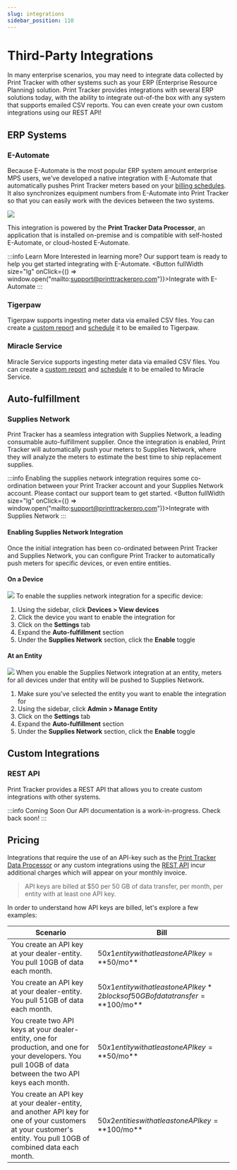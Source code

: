 ```yaml
---
slug: integrations
sidebar_position: 110
---
```



# Third-Party Integrations
In many enterprise scenarios, you may need to integrate data collected by Print Tracker with other systems such as your ERP (Enterprise Resource Planning) solution. Print Tracker provides integrations with several ERP solutions today, with the ability to integrate out-of-the box with any system that supports emailed CSV reports. You can even create your own custom integrations using our REST API!

## ERP Systems
### E-Automate
Because E-Automate is the most popular ERP system amount enterprise MPS users, we've developed a native integration with E-Automate that automatically pushes Print Tracker meters based on your [billing schedules](./20-configuring-settings.md#schedules). It also synchronizes equipment numbers from E-Automate into Print Tracker so that you can easily work with the devices between the two systems.

![](../images/integrations-data-processor-meters.png)

This integration is powered by the **Print Tracker Data Processor**, an application that is installed on-premise and is compatible with self-hosted E-Automate, or cloud-hosted E-Automate.



:::info Learn More
Interested in learning more? Our support team is ready to help you get started integrating with E-Automate.
<Box mb={2}>
    <Button fullWidth size="lg" onClick={() => window.open("mailto:support@printtrackerpro.com")}>Integrate with E-Automate</Button>
</Box>
:::

### Tigerpaw
Tigerpaw supports ingesting meter data via emailed CSV files. You can create a [custom report](./reports) and [schedule](./reports#scheduling-reports) it to be emailed to Tigerpaw.

### Miracle Service
Miracle Service supports ingesting meter data via emailed CSV files. You can create a [custom report](./reports) and [schedule](./reports#scheduling-reports) it to be emailed to Miracle Service.

## Auto-fulfillment
### Supplies Network
Print Tracker has a seamless integration with Supplies Network, a leading consumable auto-fulfillment supplier. Once the integration is enabled, Print Tracker will automatically push your meters to Supplies Network, where they will analyze the meters to estimate the best time to ship replacement supplies.

:::info
Enabling the supplies network integration requires some co-ordination between your Print Tracker account and your Supplies Network account. Please contact our support team to get started.
<Box mb={2}>
    <Button fullWidth size="lg" onClick={() => window.open("mailto:support@printtrackerpro.com")}>Integrate with Supplies Network</Button>
</Box>
:::

#### Enabling Supplies Network Integration
Once the initial integration has been co-ordinated between Print Tracker and Supplies Network, you can configure Print Tracker to automatically push meters for specific devices, or even entire entities.

#### On a Device
![](../images/integrations-supplies-network-device.gif)
To enable the supplies network integration for a specific device:

1. Using the sidebar, click **Devices > View devices**
2. Click the device you want to enable the integration for
3. Click on the **Settings** tab
4. Expand the **Auto-fulfillment** section
5. Under the **Supplies Network** section, click the **Enable** toggle

#### At an Entity
![](../images/integrations-supplies-network-entity.gif)
When you enable the Supplies Network integration at an entity, meters for all devices under that entity will be pushed to Supplies Network.

1. Make sure you've selected the entity you want to enable the integration for
2. Using the sidebar, click **Admin > Manage Entity**
3. Click on the **Settings** tab
4. Expand the **Auto-fulfillment** section
5. Under the **Supplies Network** section, click the **Enable** toggle

## Custom Integrations

### REST API
Print Tracker provides a REST API that allows you to create custom integrations with other systems.

:::info Coming Soon
Our API documentation is a work-in-progress. Check back soon!
:::

## Pricing
Integrations that require the use of an API-key such as the [Print Tracker Data Processor](#e-automate) or any custom integrations using the [REST API](#rest-api) incur additional charges which will appear on your monthly invoice.

> API keys are billed at $50 per 50 GB of data transfer, per month, per entity with at least one API key.

In order to understand how API keys are billed, let's explore a few examples:

| Scenario                                                                                                                                                         | Bill                                                                                       |
|------------------------------------------------------------------------------------------------------------------------------------------------------------------|--------------------------------------------------------------------------------------------|
| You create an API key at your dealer-entity. You pull 10GB of data each month.                                                                                   | $50 x 1 entity with at least one API key = **$50/mo**                                      |
| You create an API key at your dealer-entity. You pull 51GB of data each month.                                                                                   | $50 x 1 entity with at least one API key * 2 blocks of 50GB of data transfer = **$100/mo** |
| You create two API keys at your dealer-entity, one for production, and one for your developers. You pull 10GB of data between the two API keys each month.       | $50 x 1 entity with at least one API key = **$50/mo**                                      |
| You create an API key at your dealer-entity, and another API key for one of your customers at your customer's entity. You pull 10GB of combined data each month. | $50 x 2 entities with at least one API key = **$100/mo**                                   |
